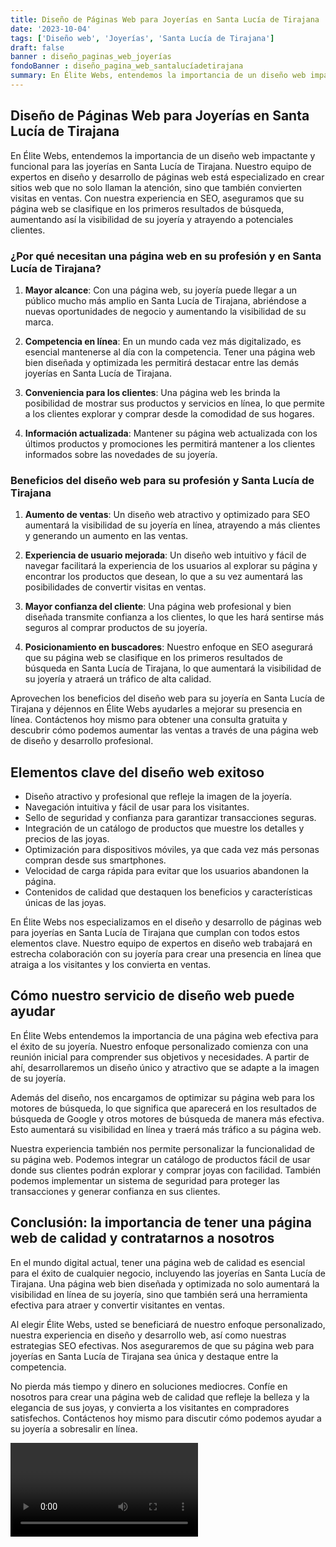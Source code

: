 ```yaml
---
title: Diseño de Páginas Web para Joyerías en Santa Lucía de Tirajana
date: '2023-10-04'
tags: ['Diseño web', 'Joyerías', 'Santa Lucía de Tirajana']
draft: false
banner : diseño_paginas_web_joyerías
fondoBanner : diseño_pagina_web_santalucíadetirajana
summary: En Élite Webs, entendemos la importancia de un diseño web impactante y funcional para las joyerías en Santa Lucía de Tirajana. Nuestro equipo de expertos en diseño y desarrollo de páginas web está especializado en crear sitios web que no solo llaman la atención, sino que también convierten visitas en ventas. Con nuestra experiencia en SEO, aseguramos que su página web se clasifique en los primeros resultados de búsqueda, aumentando así la visibilidad de su joyería y atrayendo a potenciales clientes.
---
```


## Diseño de Páginas Web para Joyerías en Santa Lucía de Tirajana

En Élite Webs, entendemos la importancia de un diseño web impactante y funcional para las joyerías en Santa Lucía de Tirajana. Nuestro equipo de expertos en diseño y desarrollo de páginas web está especializado en crear sitios web que no solo llaman la atención, sino que también convierten visitas en ventas. Con nuestra experiencia en SEO, aseguramos que su página web se clasifique en los primeros resultados de búsqueda, aumentando así la visibilidad de su joyería y atrayendo a potenciales clientes.

### ¿Por qué necesitan una página web en su profesión y en Santa Lucía de Tirajana?

1. **Mayor alcance**: Con una página web, su joyería puede llegar a un público mucho más amplio en Santa Lucía de Tirajana, abriéndose a nuevas oportunidades de negocio y aumentando la visibilidad de su marca.

2. **Competencia en línea**: En un mundo cada vez más digitalizado, es esencial mantenerse al día con la competencia. Tener una página web bien diseñada y optimizada les permitirá destacar entre las demás joyerías en Santa Lucía de Tirajana.

3. **Conveniencia para los clientes**: Una página web les brinda la posibilidad de mostrar sus productos y servicios en línea, lo que permite a los clientes explorar y comprar desde la comodidad de sus hogares.

4. **Información actualizada**: Mantener su página web actualizada con los últimos productos y promociones les permitirá mantener a los clientes informados sobre las novedades de su joyería.

### Beneficios del diseño web para su profesión y Santa Lucía de Tirajana

1. **Aumento de ventas**: Un diseño web atractivo y optimizado para SEO aumentará la visibilidad de su joyería en línea, atrayendo a más clientes y generando un aumento en las ventas.

2. **Experiencia de usuario mejorada**: Un diseño web intuitivo y fácil de navegar facilitará la experiencia de los usuarios al explorar su página y encontrar los productos que desean, lo que a su vez aumentará las posibilidades de convertir visitas en ventas.

3. **Mayor confianza del cliente**: Una página web profesional y bien diseñada transmite confianza a los clientes, lo que les hará sentirse más seguros al comprar productos de su joyería.

4. **Posicionamiento en buscadores**: Nuestro enfoque en SEO asegurará que su página web se clasifique en los primeros resultados de búsqueda en Santa Lucía de Tirajana, lo que aumentará la visibilidad de su joyería y atraerá un tráfico de alta calidad.

Aprovechen los beneficios del diseño web para su joyería en Santa Lucía de Tirajana y déjennos en Élite Webs ayudarles a mejorar su presencia en línea. Contáctenos hoy mismo para obtener una consulta gratuita y descubrir cómo podemos aumentar las ventas a través de una página web de diseño y desarrollo profesional.

<GifSeo />

<Cta />

## Elementos clave del diseño web exitoso

- Diseño atractivo y profesional que refleje la imagen de la joyería.
- Navegación intuitiva y fácil de usar para los visitantes.
- Sello de seguridad y confianza para garantizar transacciones seguras.
- Integración de un catálogo de productos que muestre los detalles y precios de las joyas.
- Optimización para dispositivos móviles, ya que cada vez más personas compran desde sus smartphones.
- Velocidad de carga rápida para evitar que los usuarios abandonen la página.
- Contenidos de calidad que destaquen los beneficios y características únicas de las joyas.

En Élite Webs nos especializamos en el diseño y desarrollo de páginas web para joyerías en Santa Lucía de Tirajana que cumplan con todos estos elementos clave. Nuestro equipo de expertos en diseño web trabajará en estrecha colaboración con su joyería para crear una presencia en línea que atraiga a los visitantes y los convierta en ventas.

## Cómo nuestro servicio de diseño web puede ayudar

En Élite Webs entendemos la importancia de una página web efectiva para el éxito de su joyería. Nuestro enfoque personalizado comienza con una reunión inicial para comprender sus objetivos y necesidades. A partir de ahí, desarrollaremos un diseño único y atractivo que se adapte a la imagen de su joyería.

Además del diseño, nos encargamos de optimizar su página web para los motores de búsqueda, lo que significa que aparecerá en los resultados de búsqueda de Google y otros motores de búsqueda de manera más efectiva. Esto aumentará su visibilidad en línea y traerá más tráfico a su página web.

Nuestra experiencia también nos permite personalizar la funcionalidad de su página web. Podemos integrar un catálogo de productos fácil de usar donde sus clientes podrán explorar y comprar joyas con facilidad. También podemos implementar un sistema de seguridad para proteger las transacciones y generar confianza en sus clientes.

## Conclusión: la importancia de tener una página web de calidad y contratarnos a nosotros

En el mundo digital actual, tener una página web de calidad es esencial para el éxito de cualquier negocio, incluyendo las joyerías en Santa Lucía de Tirajana. Una página web bien diseñada y optimizada no solo aumentará la visibilidad en línea de su joyería, sino que también será una herramienta efectiva para atraer y convertir visitantes en ventas.

Al elegir Élite Webs, usted se beneficiará de nuestro enfoque personalizado, nuestra experiencia en diseño y desarrollo web, así como nuestras estrategias SEO efectivas. Nos aseguraremos de que su página web para joyerías en Santa Lucía de Tirajana sea única y destaque entre la competencia.

No pierda más tiempo y dinero en soluciones mediocres. Confíe en nosotros para crear una página web de calidad que refleje la belleza y la elegancia de sus joyas, y convierta a los visitantes en compradores satisfechos. Contáctenos hoy mismo para discutir cómo podemos ayudar a su joyería a sobresalir en línea.

<Video />

<CtaBot job='Joyerías' city='Santa Lucía de Tirajana'/>

<Gmaps query='Santa Lucía de Tirajana+españa+maps' />